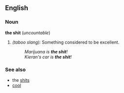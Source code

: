 ==English==

===Noun===
'''the shit''' (''uncountable'')
# ''(taboo slang):'' Something considered to be excellent.
#: ''Marijuana is '''the shit'''!''
#: ''Kieran's car is '''the shit'''!''

===See also===
*the [[shits]]
*[[cool]]